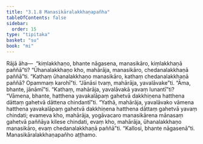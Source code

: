 ```yaml
---
title: "3.1.8 Manasikāralakkhaṇapañha"
tableOfContents: false
sidebar:
  order: 15
type: "tipitaka"
basket: "su"
book: "mi"
---
```



<DynamicBreadcrumb />

<Division number="31" book="mi" bookNo="28">

<Paragraph number="128" book="mi">
Rājā āha—  “kiṃlakkhaṇo, bhante nāgasena, manasikāro, kiṃlakkhaṇā paññā”ti? “Ūhanalakkhaṇo kho, mahārāja, manasikāro, chedanalakkhaṇā paññā”ti.
</Paragraph>

<Paragraph number="129" book="mi">
“Kathaṃ ūhanalakkhaṇo manasikāro, kathaṃ chedanalakkhaṇā paññā? Opammaṃ karohī”ti. “Jānāsi tvaṃ, mahārāja, yavalāvake”ti. “Āma, bhante, jānāmī”ti. “Kathaṃ, mahārāja, yavalāvakā yavaṃ lunantī”ti? “Vāmena, bhante, hatthena yavakalāpaṃ gahetvā dakkhiṇena hatthena dāttaṃ gahetvā dāttena chindantī”ti.
</Paragraph>

<Paragraph number="130" book="mi">
“Yathā, mahārāja, yavalāvako vāmena hatthena yavakalāpaṃ gahetvā dakkhiṇena hatthena dāttaṃ gahetvā yavaṃ chindati; evameva kho, mahārāja, yogāvacaro manasikārena mānasaṃ gahetvā paññāya kilese chindati, evaṃ kho, mahārāja, ūhanalakkhaṇo manasikāro, evaṃ chedanalakkhaṇā paññā”ti.
</Paragraph>

<Paragraph number="131" book="mi">
“Kallosi, bhante nāgasenā”ti.

</Paragraph>
</Division>

<Paragraph number="132" type="center" book="mi">
Manasikāralakkhaṇapañho aṭṭhamo.
</Paragraph>